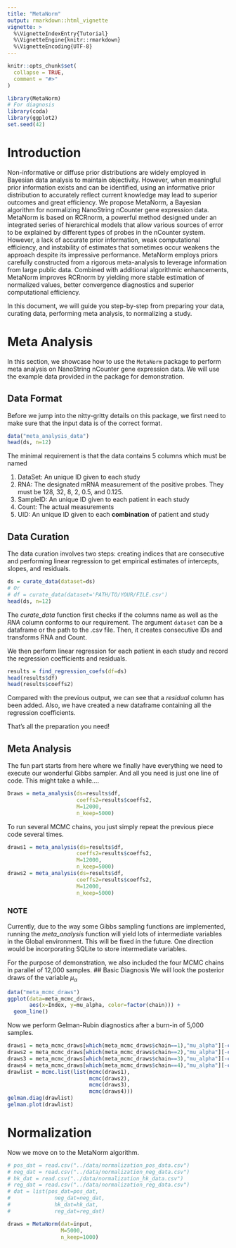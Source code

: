 ```yaml
---
title: "MetaNorm"
output: rmarkdown::html_vignette
vignette: >
  %\VignetteIndexEntry{Tutorial}
  %\VignetteEngine{knitr::rmarkdown}
  %\VignetteEncoding{UTF-8}
---
```


```r
knitr::opts_chunk$set(
  collapse = TRUE,
  comment = "#>"
)
```

```r
library(MetaNorm)
# For diagnosis
library(coda)
library(ggplot2)
set.seed(42)
```
# Introduction
Non-informative or diffuse prior distributions are widely employed in Bayesian data analysis to maintain objectivity. However, when meaningful prior information exists and can be identified, using an informative prior distribution to accurately reflect current knowledge may lead to superior outcomes and great efficiency. We propose MetaNorm, a Bayesian algorithm for normalizing NanoString nCounter gene expression data. MetaNorm is based on RCRnorm, a powerful method designed under an integrated series of hierarchical models that allow various sources of error to be explained by different types of probes in the nCounter system. However, a lack of accurate prior information, weak computational efficiency, and instability of estimates that sometimes occur weakens the approach despite its impressive performance. MetaNorm employs priors carefully constructed from a rigorous meta-analysis to leverage information from large public data. Combined with additional algorithmic enhancements, MetaNorm improves RCRnorm by yielding more stable estimation of normalized values, better convergence diagnostics and superior computational efficiency.

In this document, we will guide you step-by-step from preparing your data, curating data, performing meta analysis, to normalizing a study. 

# Meta Analysis 
In this section, we showcase how to use the `MetaNorm` package
to perform meta analysis on NanoString nCounter gene expression data. We will use the example data provided in the package for demonstration. 

## Data Format 
Before we jump into the nitty-gritty details on this package, we first need to make sure that the input data is of the correct format. 
```r
data("meta_analysis_data")
head(ds, n=12)
```
The minimal requirement is that the data contains 5 columns which must be named 

1. DataSet: An unique ID given to each study
2. RNA: The designated mRNA measurement of the positive probes. They must be 128, 32, 8, 2, 0.5, and 0.125. 
3. SampleID: An unique ID given to each patient in each study 
4. Count: The actual measurements 
5. UID: An unique ID given to each **combination** of patient and study

## Data Curation
The data curation involves two steps: creating indices that are consecutive and performing linear regression to get empirical estimates of intercepts, slopes, and residuals. 
```r
ds = curate_data(dataset=ds)
# Or
# df = curate_data(dataset='PATH/TO/YOUR/FILE.csv')
head(ds, n=12)
```
The *curate_data* function first checks if the columns name as well as the *RNA* column conforms to our requirement. The argument `dataset` can be a dataframe or the path to the .csv file. Then, it creates consecutive IDs and transforms RNA and Count. 

We then perform linear regression for each patient in each study and record the regression coefficients and residuals. 
```r
results = find_regression_coefs(df=ds)
head(results$df)
head(results$coeffs2)
```
Compared with the previous output, we can see that a *residual* column has been added. Also, we have created a new dataframe containing all the regression coefficients. 

That's all the preparation you need!

## Meta Analysis 
The fun part starts from here where we finally have everything we need to execute our wonderful Gibbs sampler. And all you need is just one line of code. This might take a while....
```r
Draws = meta_analysis(ds=results$df,
                      coeffs2=results$coeffs2,
                      M=12000,
                      n_keep=5000)

```
To run several MCMC chains, you just simply repeat the previous piece code several times. 
```r
draws1 = meta_analysis(ds=results$df,
                      coeffs2=results$coeffs2,
                      M=12000,
                      n_keep=5000)
draws2 = meta_analysis(ds=results$df,
                      coeffs2=results$coeffs2,
                      M=12000,
                      n_keep=5000)

```
### NOTE
Currently, due to the way some Gibbs sampling functions are implemented, running the *meta_analysis* function will yield lots of intermediate variables in the Global environment. This will be fixed in the future. One direction would be incorporating SQLite to store intermediate variables. 

For the purpose of demonstration, we also included the four MCMC chains in parallel of 12,000 samples. 
## Basic Diagnosis 
We will look the posterior draws of the variable $\mu_\alpha$
```r
data("meta_mcmc_draws")
ggplot(data=meta_mcmc_draws, 
       aes(x=Index, y=mu_alpha, color=factor(chain))) +
  geom_line()
```
Now we perform Gelman-Rubin diagnostics after a burn-in of 5,000 samples. 
```r
draws1 = meta_mcmc_draws[which(meta_mcmc_draws$chain==1),"mu_alpha"][-c(1:5000)]
draws2 = meta_mcmc_draws[which(meta_mcmc_draws$chain==2),"mu_alpha"][-c(1:5000)]
draws3 = meta_mcmc_draws[which(meta_mcmc_draws$chain==3),"mu_alpha"][-c(1:5000)]
draws4 = meta_mcmc_draws[which(meta_mcmc_draws$chain==4),"mu_alpha"][-c(1:5000)]
drawlist = mcmc.list(list(mcmc(draws1),
                          mcmc(draws2),
                          mcmc(draws3),
                          mcmc(draws4)))
gelman.diag(drawlist)
gelman.plot(drawlist)
```


# Normalization 
Now we move on to the MetaNorm algorithm.  


```r
# pos_dat = read.csv("../data/normalization_pos_data.csv")
# neg_dat = read.csv("../data/normalization_neg_data.csv")
# hk_dat = read.csv("../data/normalization_hk_data.csv")
# reg_dat = read.csv("../data/normalization_reg_data.csv")
# dat = list(pos_dat=pos_dat,
#              neg_dat=neg_dat,
#              hk_dat=hk_dat,
#              reg_dat=reg_dat)


```

```r
draws = MetaNorm(dat=input,
                 M=5000,
                 n_keep=1000)

```
